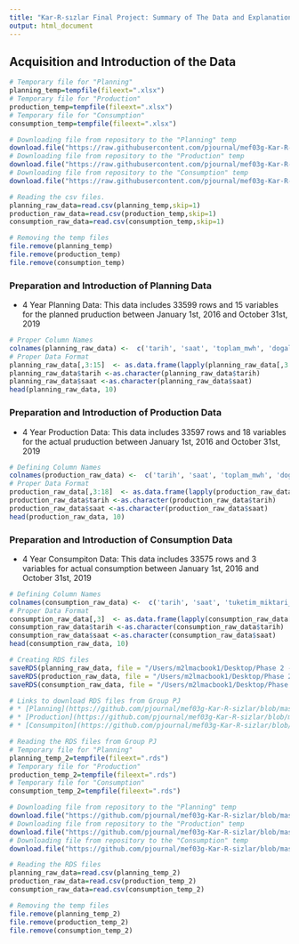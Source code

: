```yaml
---
title: "Kar-R-sızlar Final Project: Summary of The Data and Explanation"
output: html_document
---
```


## Acquisition and Introduction of the Data

```r
# Temporary file for "Planning"
planning_temp=tempfile(fileext=".xlsx")
# Temporary file for "Production"
production_temp=tempfile(fileext=".xlsx")
# Temporary file for "Consumption"
consumption_temp=tempfile(fileext=".xlsx")

# Downloading file from repository to the "Planning" temp
download.file("https://raw.githubusercontent.com/pjournal/mef03g-Kar-R-sizlar/master/4-year-planning.csv?raw=true",destfile=planning_temp,mode='wb')
# Downloading file from repository to the "Production" temp
download.file("https://raw.githubusercontent.com/pjournal/mef03g-Kar-R-sizlar/master/4-year-production.csv?raw=true",destfile=production_temp,mode='wb')
# Downloading file from repository to the "Consumption" temp
download.file("https://raw.githubusercontent.com/pjournal/mef03g-Kar-R-sizlar/master/4-year-consumption.csv?raw=true",destfile=consumption_temp,mode='wb')

# Reading the csv files.
planning_raw_data=read.csv(planning_temp,skip=1)
production_raw_data=read.csv(production_temp,skip=1)
consumption_raw_data=read.csv(consumption_temp,skip=1)

# Removing the temp files
file.remove(planning_temp)
file.remove(production_temp)
file.remove(consumption_temp)
```

### Preparation and Introduction of Planning Data

* 4 Year Planning Data: This data includes 33599 rows and 15 variables for the planned pruduction between January 1st, 2016 and October 31st, 2019

```r
# Proper Column Names
colnames(planning_raw_data) <-  c('tarih', 'saat', 'toplam_mwh', 'dogal_gaz', 'ruzgar', 'linyit', 'tas_komur', 'ithal_komur', 'fuel_oil', 'jeotermal', 'barajli', 'nafta', 'biyokutle', 'akarsu', 'diger')
# Proper Data Format
planning_raw_data[,3:15]  <- as.data.frame(lapply(planning_raw_data[,3:15], function(x) as.numeric(gsub(",", ".", gsub("\\.", "", x)))))
planning_raw_data$tarih <-as.character(planning_raw_data$tarih)
planning_raw_data$saat <-as.character(planning_raw_data$saat)
head(planning_raw_data, 10)
```

### Preparation and Introduction of Production Data

* 4 Year Production Data: This data includes 33597 rows and 18 variables for the actual pruduction between January 1st, 2016 and October 31st, 2019

```r
# Defining Column Names
colnames(production_raw_data) <-  c('tarih', 'saat', 'toplam_mwh', 'dogal_gaz', 'barajli', 'linyit', 'akarsu', 'ithal_komur', 'ruzgar', 'gunes', 'fuel_oil', 'jeotermal', 'asfaltit_komur', 'tas_komur', 'biyokutle', 'nafta', 'lng', 'uluslararasi')
# Proper Data Format
production_raw_data[,3:18]  <- as.data.frame(lapply(production_raw_data[,3:18], function(x) as.numeric(gsub(",", ".", gsub("\\.", "", x)))))
production_raw_data$tarih <-as.character(production_raw_data$tarih)
production_raw_data$saat <-as.character(production_raw_data$saat)
head(production_raw_data, 10)
```

### Preparation and Introduction of Consumption Data

* 4 Year Consumpiton Data: This data includes 33575 rows and 3 variables for actual consumption between January 1st, 2016 and October 31st, 2019

```r
# Defining Column Names
colnames(consumption_raw_data) <-  c('tarih', 'saat', 'tuketim_miktari_mwh')
# Proper Data Format
consumption_raw_data[,3]  <- as.data.frame(lapply(consumption_raw_data[,3], function(x) as.numeric(gsub(",", ".", gsub("\\.", "", x)))))
consumption_raw_data$tarih <-as.character(consumption_raw_data$tarih)
consumption_raw_data$saat <-as.character(consumption_raw_data$saat)
head(consumption_raw_data, 10)
```

```r
# Creating RDS files
saveRDS(planning_raw_data, file = "/Users/m2lmacbook1/Desktop/Phase 2 - Data Explanations/planning.rds")
saveRDS(production_raw_data, file = "/Users/m2lmacbook1/Desktop/Phase 2 - Data Explanations/production.rds")
saveRDS(consumption_raw_data, file = "/Users/m2lmacbook1/Desktop/Phase 2 - Data Explanations/consumption.rds")

# Links to download RDS files from Group PJ
# * [Planning](https://github.com/pjournal/mef03g-Kar-R-sizlar/blob/master/planning.rds)
# * [Production](https://github.com/pjournal/mef03g-Kar-R-sizlar/blob/master/production.rds)
# * [Consumpiton](https://github.com/pjournal/mef03g-Kar-R-sizlar/blob/master/consumption.rds)

# Reading the RDS files from Group PJ 
# Temporary file for "Planning"
planning_temp_2=tempfile(fileext=".rds")
# Temporary file for "Production"
production_temp_2=tempfile(fileext=".rds")
# Temporary file for "Consumption"
consumption_temp_2=tempfile(fileext=".rds")

# Downloading file from repository to the "Planning" temp
download.file("https://github.com/pjournal/mef03g-Kar-R-sizlar/blob/master/planning.rds?raw=true",destfile=planning_temp_2,mode='wb')
# Downloading file from repository to the "Production" temp
download.file("https://github.com/pjournal/mef03g-Kar-R-sizlar/blob/master/production.rds?raw=true",destfile=production_temp_2,mode='wb')
# Downloading file from repository to the "Consumption" temp
download.file("https://github.com/pjournal/mef03g-Kar-R-sizlar/blob/master/consumption.rds?raw=true",destfile=consumption_temp_2,mode='wb')

# Reading the RDS files
planning_raw_data=read.csv(planning_temp_2)
production_raw_data=read.csv(production_temp_2)
consumption_raw_data=read.csv(consumption_temp_2)

# Removing the temp files
file.remove(planning_temp_2)
file.remove(production_temp_2)
file.remove(consumption_temp_2)
```
